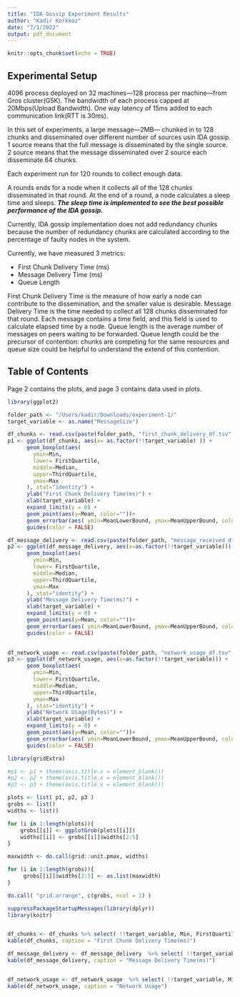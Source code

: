 ```yaml
---
title: "IDA Gossip Experiment Results"
author: "Kadir Korkmaz"
date: "7/1/2022"
output: pdf_document
---
```


```r
knitr::opts_chunk$set(echo = TRUE)
```

## Experimental Setup

4096 process deployed on 32 machines---128 process per machine---from Gros cluster(G5K).
The bandwidth of each process capped at 20Mbps(Upload Bandwidth). 
One way latency of 15ms added to each communication link(RTT is 30ms).

In this set of experiments, a large message---2MB--- chunked in to 128 chunks and disseminated over different number of sources usin IDA gossip.
1 source means that the full message is disseminated by the single source.
2 source means that the message disseminated over 2 source each disseminate 64 chunks.

Each experiment run for 120 rounds to collect enough data.

A rounds ends for a node when it collects all of the 128 chunks disseminated in that round. At the end of a round, a node calculates a sleep time and sleeps. ***The sleep time is implemented to see the best possible performance of the IDA gossip.***

Currently, IDA gossip implementation does not add redundancy chunks because the number of redundancy chunks are calculated according to the percentage of faulty nodes in the system.

Currently, we have measured 3 metrics:

* First Chunk Delivery Time (ms)
* Message Delivery Time (ms)
* Queue Length

First Chunk Delivery Time is the measure of how early a node can contribute to the dissemination, and the smaller value is desirable.
Message Delivery Time is the time needed to collect all 128 chunks disseminated for that round. Each message contains a time field, and this field is used to calculate elapsed time by a node. Queue length is the average number of messages on peers waiting to be forwarded. Queue length could be the precursor of contention: chunks are competing for the same resources and queue size could be helpful to understand the extend of this contention.

## Table of Contents
Page 2 contains the plots, and page 3 contains data used in plots.

\newpage

```r
library(ggplot2)

folder_path <- "/Users/kadir/Downloads/experiment-1/"
target_variable <- as.name("MessageSize")

df_chunks <- read.csv(paste(folder_path, "first_chunk_delivery_df.tsv", sep = ""), sep = "\t", header = TRUE)
p1 <- ggplot(df_chunks, aes(x= as.factor(!!target_variable) )) +
      geom_boxplot(aes(
        ymin=Min,
        lower= FirstQuartile,
        middle=Median,
        upper=ThirdQuartile,
        ymax=Max
      ), stat="identity") + 
      ylab("First Chunk Delivery Time(ms)") + 
      xlab(target_variable) + 
      expand_limits(y = 0) +
      geom_point(aes(y=Mean, color=""))+
      geom_errorbar(aes( ymin=MeanLowerBound, ymax=MeanUpperBound, color=""), width=.2) +
      guides(color = FALSE)

```


```r

df_message_delivery <- read.csv(paste(folder_path, "message_received_df.tsv", sep = ""), sep = "\t", header = TRUE)
p2 <- ggplot(df_message_delivery, aes(x=as.factor(!!target_variable))) +
      geom_boxplot(aes(
        ymin=Min,
        lower= FirstQuartile,
        middle=Median,
        upper=ThirdQuartile,
        ymax=Max
      ), stat="identity") + 
      ylab("Message Delivery Time(ms)") + 
      xlab(target_variable) + 
      expand_limits(y = 0) +
      geom_point(aes(y=Mean, color=""))+
      geom_errorbar(aes( ymin=MeanLowerBound, ymax=MeanUpperBound, color=""), width=.2) +
      guides(color = FALSE)
      
```

```r

df_network_usage <- read.csv(paste(folder_path, "network_usage_df.tsv", sep = ""), sep = "\t", header = TRUE)
p3 <- ggplot(df_network_usage, aes(x=as.factor(!!target_variable))) +
      geom_boxplot(aes(
        ymin=Min,
        lower= FirstQuartile,
        middle=Median,
        upper=ThirdQuartile,
        ymax=Max
      ), stat="identity") + 
      ylab("Network Usage(Bytes)") + 
      xlab(target_variable) + 
      expand_limits(y = 0) +
      geom_point(aes(y=Mean, color=""))+
      geom_errorbar(aes( ymin=MeanLowerBound, ymax=MeanUpperBound, color=""), width=.2) +
      guides(color = FALSE)


```



```r

library(gridExtra)

#p1 <- p1 + theme(axis.title.x = element_blank()) 
#p2 <- p2 + theme(axis.title.x = element_blank()) 
#p3 <- p3 + theme(axis.title.x = element_blank()) 

plots <- list( p1, p2, p3 )
grobs <- list()
widths <- list()

for (i in 1:length(plots)){
    grobs[[i]] <- ggplotGrob(plots[[i]])
    widths[[i]] <- grobs[[i]]$widths[2:5]
}

maxwidth <- do.call(grid::unit.pmax, widths)

for (i in 1:length(grobs)){
     grobs[[i]]$widths[2:5] <- as.list(maxwidth)
}

do.call( "grid.arrange", c(grobs, ncol = 1) )

```


\newpage
```r
suppressPackageStartupMessages(library(dplyr))
library(knitr)


df_chunks <- df_chunks %>% select( !!target_variable, Min, FirstQuartile, Median, ThirdQuartile, Max, Mean, RowCount) %>% arrange( !!target_variable )
kable(df_chunks, caption = "First Chunk Delivery Time(ms)")

df_message_delivery <- df_message_delivery  %>% select( !!target_variable, Min, FirstQuartile, Median, ThirdQuartile, Max, Mean, RowCount) %>% arrange( !!target_variable )
kable(df_message_delivery, caption = "Message Delivery Time(ms)")


df_network_usage <- df_network_usage  %>% select( !!target_variable, Min, FirstQuartile, Median, ThirdQuartile, Max, Mean, RowCount) %>% arrange( !!target_variable )
kable(df_network_usage, caption = "Network Usage")

```



